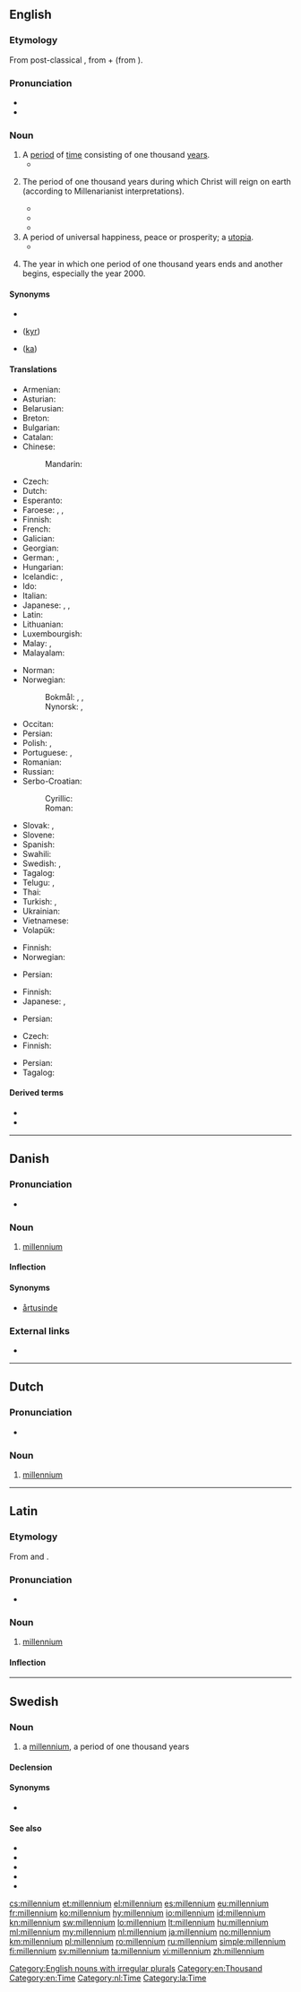 {{also|Millennium}}
==English==

===Etymology===
From post-classical {{etyl|la|en}} {{m|la|millennium}}, from {{etyl|la|en}} {{m|la|mīlle||thousand}} + {{m|la|-ennium}} (from {{m|la|annus||year}}).

===Pronunciation===
* {{IPA|/mɪˈlɛnɪəm/|lang=en}}
* {{audio|En-uk-millennium.oga|Audio (UK)|lang=en}}

===Noun===
{{en-noun|millennia|millenniums}}

# A [[period]] of [[time]] consisting of one thousand [[year]]s.
#* {{quote-news|date=24 March 2013|author=Dan Pearson|work=The Guardian|passage=Magnolias are some of the most primitive of our flowering trees, and fossils dating back '''millennia''' prove that they have had little need to evolve.}}
# {{lb|en|Christianity}} The period of one thousand years during which Christ will reign on earth (according to Millenarianist interpretations).
#* {{quote-book|year=1911|author={{w|Saki}}|chapter=Tobermory|title=The Chronicles of Clovis|passage=An archangel ecstatically proclaiming the '''Millennium''', and then finding that it clashed unpardonably with Henley and would have to be indefinitely postponed, could hardly have felt more crestfallen than Cornelius Appin at the reception of his wonderful achievement.}}
#* {{quote-book|year=1971|author={{w|Keith Thomas (historian)|Keith Thomas}}|title=Religion and the Decline of Magic|publisher=Folio Society|year_published=2012|page=137|passage=the end of the world would be heralded by a series of spectacular and symbolic events […]. According to most commentators, this '''millennium''' had already begun.}}
#* {{quote-book|year=2011|author={{w|Norman Davies}}|title=Vanished Kingdoms|publisher=Penguin|year_published=2012|page=117|passage=Conrad's later years unfolded in the shadow of the coming '''Millennium''', when the end of the world was forecast.}}
# A period of universal happiness, peace or prosperity; a [[utopia]].
#* {{quote-book|year=1902|author={{w|William James}}|title=The Varieties of Religious Experience|publisher=Folio Society|year_published=2008|page=318|passage=But the aggressive members of society are always tending to become bullies, robbers, and swindlers; and no one believes that such a state of things as we now live in is the '''millennium'''.}}
# {{lb|en|with definite article}} The year in which one period of one thousand years ends and another begins, especially the year 2000.

====Synonyms====
* {{l|en|yearthousand}}
* {{l|en|kiloyear}} ([[kyr]])
* {{l|en|kiloannum}} ([[ka]])

====Translations====
{{trans-top|thousand-year period}}
* Armenian: {{t+|hy|հազարամյակ}}
* Asturian: {{t|ast|mileniu|m}}
* Belarusian: {{t|be|тысячаго́ддзе|n|sc=Cyrl}}
* Breton: {{t+|br|milved|m}}
* Bulgarian: {{t|bg|хилядоле́тие|n|sc=Cyrl}}
* Catalan: {{t|ca|mil·lenni|m}}
* Chinese:
*: Mandarin: {{t+|cmn|千年|tr=qiānnián|sc=Hani}}
* Czech: {{t+|cs|tisíciletí|n}}
* Dutch: {{t+|nl|millennium}}
* Esperanto: {{t+|eo|jarmilo}}
* Faroese: {{t|fo|ártúsund|n}}, {{t|fo|túsundár|n}}, {{t|fo|túsundáraskeið|n}}
* Finnish: {{t+|fi|vuosituhat}}
* French: {{t+|fr|millénaire|m}}
* Galician: {{t|gl|milenio|m}}
* Georgian: {{t|ka|ათასწლეული|sc=Geor}}
* German: {{t+|de|Jahrtausend|n}}, {{t+|de|Millennium|n}}
* Hungarian: {{t+|hu|évezred}}
* Icelandic: {{t+|is|árþúsund|n}}, {{t|is|þúsöld|f}}
* Ido: {{t|io|yarmilo}}
* Italian: {{t+|it|millennio|m}}
* Japanese: {{t|ja|千年間|tr=sennenkan}}, {{t|ja|千年期|tr=sennenki}}, {{t+|ja|千年紀|tr=sennenki}}
* Latin: {{t|la|millennium|n}}
* Lithuanian: {{t+|lt|tūkstantmetis|m}}
* Luxembourgish: {{t|lb|Joerdausend|n}}
* Malay: {{t+|ms|alaf}}, {{t|ms|milenium}}
* Malayalam: {{t|ml|സഹസ്രാബ്ദം|sc=Mlym}}
{{trans-mid}}
* Norman: {{t|nrf|millénaire|m}} {{qualifier|continental Normandy; Jersey: ''millénaithe''}}
* Norwegian:
*: Bokmål: {{t+|nb|årtusen|n}}, {{t+|nb|millennium|n}}, {{t+|nb|tusenår|n}}
*: Nynorsk: {{t|nn|millennium|n}}, {{t|nn|tusenår|n}}
* Occitan: {{t|oc|millenari|m}}
* Persian: {{t+|fa|هزاره|tr=hezâreh|sc=fa-Arab}}
* Polish: {{t+|pl|tysiąclecie}}, {{t+|pl|milenium|n}}
* Portuguese: {{t+|pt|milénio|m}}, {{t+|pt|milênio}}
* Romanian: {{t+|ro|mileniu|n}}
* Russian: {{t+|ru|тысячеле́тие|n}}
* Serbo-Croatian:
*: Cyrillic: {{t|sh|тисућлеће|n}}
*: Roman: {{t|sh|tisućleće|n}}
* Slovak: {{t|sk|tisícročie|n}}, {{t|sk|milénium|m}}
* Slovene: {{t+|sl|tisočletje|n}}
* Spanish: {{t+|es|milenio|m}}
* Swahili: {{t|sw|milenia}}
* Swedish: {{t+|sv|årtusende}}, {{t+|sv|millennium}}
* Tagalog: {{t|tl|libuntaon}}
* Telugu: {{t+|te|సహస్రాబ్ది|sc=Telu}}, {{t|te|వెయ్యేళ్ళు|sc=Telu}}
* Thai: {{t+|th|สหัสวรรษ|tr=sahassawad}}
* Turkish: {{t+|tr|milenyum}}, {{t+|tr|binyıl}}
* Ukrainian: {{t|uk|тисячелі́ття|n}}
* Vietnamese: {{t+|vi|thiên niên kỷ}}
* Volapük: {{t+|vo|milyel}}
{{trans-bottom}}

{{trans-top|Christianity: the 1000 year reign of Christ}}
* Finnish: {{t+|fi|tuhatvuotinen valtakunta}}
* Norwegian: {{t+|no|millennium}}
{{trans-mid}}
* Persian: {{t|fa|هزاره‌ی حکومت عیسی بر جهان|sc=fa-Arab}}
{{trans-bottom}}

{{trans-top|period of universal happiness}}
* Finnish: {{t+|fi|tuhatvuotinen valtakunta}}
* Japanese: {{t|ja|至福千年}}, {{t|ja|千年王国}}
{{trans-mid}}
* Persian: {{t|fa|دوران طلایی|tr=doran tala'ei|sc=fa-Arab}}
{{trans-bottom}}

{{trans-top|year when a period of 1000 years ends and another begins}}
* Czech: {{t+|cs|milénium|n}}
* Finnish: {{t+|fi|millennium}}
{{trans-mid}}
* Persian: {{t|fa|هزاره‌ی سوم|tr=hezaareye sevvom|sc=fa-Arab}}
* Tagalog: {{t|tl|libuntaon}}
{{trans-bottom}}

====Derived terms====
* {{l|en|millennial}}
* {{l|en|millennium bug}}

[[Category:English nouns with irregular plurals]]
[[Category:en:Thousand]]
[[Category:en:Time]]

----

==Danish==

===Pronunciation===
* {{IPA|/milɛniɔm/|[miˈlɛnˀiɔm]|lang=da}}

===Noun===
{{da-noun|stem=millennie|t|r}}

# [[millennium#English|millennium]]

====Inflection====
{{da-noun-infl|stem=millennie|t|r}}

====Synonyms====
* [[årtusinde]]

===External links===
* {{pedialite|lang=da}}

----

==Dutch==
{{wikipedia|lang=nl}}

===Pronunciation===
* {{audio|Nl-millennium.ogg|Audio|lang=nl}}

===Noun===
{{nl-noun|n|millennia|milleniumtje}}

# [[#English|millennium]]

[[Category:nl:Time]]

----

==Latin==
{{wikipedia|lang=la}}

===Etymology===
From {{m|la|mille}} and {{m|la|annus}}.

===Pronunciation===
* {{la-IPA|millennium}}

===Noun===
{{la-noun|millennium|millenniī|n|second}}

# [[#English|millennium]]

====Inflection====
{{la-decl-2nd-N|millenni}}

[[Category:la:Time]]

----

==Swedish==

===Noun===
{{sv-noun|n}}

# a [[#English|millennium]], a period of one thousand years

====Declension====
{{sv-infl-noun-n-r|2=millennie}}

====Synonyms====
* {{l|sv|årtusende}}

====See also====
* {{l|sv|år}}
* {{l|sv|århundrade}}
* {{l|sv|årtionde}}
* {{l|sv|decennium}}
* {{l|sv|sekel}}

[[cs:millennium]]
[[et:millennium]]
[[el:millennium]]
[[es:millennium]]
[[eu:millennium]]
[[fr:millennium]]
[[ko:millennium]]
[[hy:millennium]]
[[io:millennium]]
[[id:millennium]]
[[kn:millennium]]
[[sw:millennium]]
[[lo:millennium]]
[[lt:millennium]]
[[hu:millennium]]
[[ml:millennium]]
[[my:millennium]]
[[nl:millennium]]
[[ja:millennium]]
[[no:millennium]]
[[km:millennium]]
[[pl:millennium]]
[[ro:millennium]]
[[ru:millennium]]
[[simple:millennium]]
[[fi:millennium]]
[[sv:millennium]]
[[ta:millennium]]
[[vi:millennium]]
[[zh:millennium]]